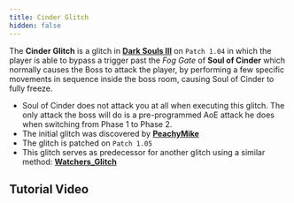```yaml
---
title: Cinder Glitch
hidden: false
---
```



The **Cinder Glitch** is a glitch in [**Dark Souls III**](/darksouls3) on `Patch 1.04` in which the player is able to bypass a trigger past the *Fog Gate* of **Soul of Cinder** which normally causes the Boss to attack the player, by performing a few specific movements in sequence inside the boss room, causing Soul of Cinder to fully freeze.

- Soul of Cinder does not attack you at all when executing this glitch. The only attack the boss will do is a pre-programmed AoE attack he does when switching from Phase 1 to Phase 2.
- The initial glitch was discovered by [**PeachyMike**](https://youtube.com/channel/UCr2ZxaDmvfzIOr_5PE20EEA)
- The glitch is patched on `Patch 1.05`
- This glitch serves as predecessor for another glitch using a similar method: [**Watchers\_Glitch**](/darksouls3/watchers-glitch)

## Tutorial Video

<YouTube id="https://www.youtube.com/watch?v=BLfVuCa3QiM" />
